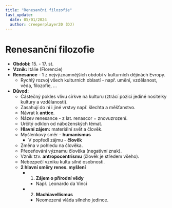 ```yaml
---
title: "Renesanční filozofie"
last_update:
  date: 05/01/2024
  author: creeperplayer20 (DJ)
---
```


# Renesanční filozofie

- **Období:** 15. - 17. st.
- **Vznik:** Itálie (Florencie)
- **Renesance** - 1 z nejvýznamnějších období v kulturních dějinách Evropy.
  - Rychlý rozvoj všech kulturních oblastí - např. umění, vzdělanost, věda, filozofie, ...
- **Důvod:**
  - Částečný pokles vlivu církve na kulturu (ztrácí pozici jediné nositelky kultury a vzdělanosti).
  - Zasahují do ní i jiné vrstvy např. šlechta a měšťanstvo.
  - Návrat k **antice**.
  - Název renesance - z lat. renascor = znovuzrození.
  - Určitý odklon od náboženských témat.
  - **Hlavní zájem:** materiální svět a člověk.
  - Myšlenkový směr - **humanismus**
    - V popředí zájmu - **člověk**
  - Změna v pohledu na člověka.
  - Přeceňování významu člověka (negativní znak).
  - Vznik tzv. **antropocentrismu** (člověk je středem všeho).
  - Nebezpečí vzniku kultu silné osobnosti.
  - **2 hlavní směry renes. myšlení**
    - 1. **Zájem o přírodní vědy**
      - Např. Leonardo da Vinci
    - 2. **Machiavellismus**
      - Neomezená vláda silného jedince.
